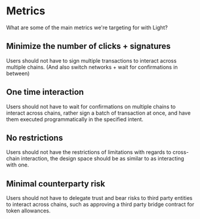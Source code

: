 # Metrics

What are some of the main metrics we're targeting for with Light?

## Minimize the number of clicks + signatures

Users should not have to sign multiple transactions to interact across multiple chains. (And also switch networks + wait for confirmations in between)

## One time interaction

Users should not have to wait for confirmations on multiple chains to interact across chains, rather sign a batch of transaction at once, and have them executed programmatically in the specified intent.

## No restrictions

Users should not have the restrictions of limitations with regards to cross-chain interaction, the design space should be as similar to as interacting with one.

## Minimal counterparty risk

Users should not have to delegate trust and bear risks to third party entities to interact across chains, such as approving a third party bridge contract for token allowances.
